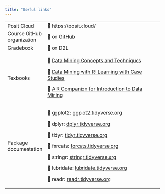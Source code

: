 ---
title: "Useful links"
---

+----------------------------+---------------------------------------------------------------------------------------------------------------------------------------+
| Posit Cloud                | 🔗 <https://posit.cloud/>                                                                                                             |
+----------------------------+---------------------------------------------------------------------------------------------------------------------------------------+
| Course GitHub organization | 🔗 on [GitHub](https://github.com/INFO526-DataViz)                                                                                    |
+----------------------------+---------------------------------------------------------------------------------------------------------------------------------------+
| Gradebook                  | 🔗 on D2L                                                                                                                             |
+----------------------------+---------------------------------------------------------------------------------------------------------------------------------------+
| Texbooks                   | 🔗 [Data Mining Concepts and Techniques](https://d2l.arizona.edu/d2l/le/content/1334579/viewContent/15013961/View)                    |
|                            |                                                                                                                                       |
|                            | 🔗 [Data Mining with R: Learning with Case Studies](https://d2l.arizona.edu/d2l/le/content/1334579/viewContent/15014006/View)         |
|                            |                                                                                                                                       |
|                            | 🔗 [A R Companion for Introduction to Data Mining](https://mhahsler.github.io/Introduction_to_Data_Mining_R_Examples/book/index.html) |
+----------------------------+---------------------------------------------------------------------------------------------------------------------------------------+
| Package documentation      | 🔗 ggplot2: [ggplot2.tidyverse.org](https://ggplot2.tidyverse.org/)                                                                   |
|                            |                                                                                                                                       |
|                            | 🔗 dplyr: [dplyr.tidyverse.org](https://dplyr.tidyverse.org/)                                                                         |
|                            |                                                                                                                                       |
|                            | 🔗 tidyr: [tidyr.tidyverse.org](https://tidyr.tidyverse.org/)                                                                         |
|                            |                                                                                                                                       |
|                            | 🔗 forcats: [forcats.tidyverse.org](https://forcats.tidyverse.org/)                                                                   |
|                            |                                                                                                                                       |
|                            | 🔗 stringr: [stringr.tidyverse.org](https://stringr.tidyverse.org/)                                                                   |
|                            |                                                                                                                                       |
|                            | 🔗 lubridate: [lubridate.tidyverse.org](https://lubridate.tidyverse.org/)                                                             |
|                            |                                                                                                                                       |
|                            | 🔗 readr: [readr.tidyverse.org](https://readr.tidyverse.org/)                                                                         |
+----------------------------+---------------------------------------------------------------------------------------------------------------------------------------+
